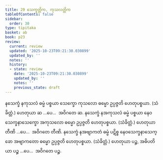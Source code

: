```yaml
---
title: 29 သေက္ခတ္တိက, ကုသလတ္တိက
tableOfContents: false
sidebar:
  order: 30
type: tipitaka
basket: ab
book: p23
review:
  current: review
  updated: '2025-10-23T09:21:30.030899'
  updated_by: ''
  notes: ''
  history:
  - state: review
    date: '2025-10-23T09:21:30.030899'
    updated_by: ''
    notes: ''
    previous_state: draft
---
```



<ReviewStatus review={frontmatter.review} showDetails={true} />

<HypothesisAnnotation frontmatter={frontmatter} />

<DynamicBreadcrumb />

<Division number="38" book="p23" e="ch" v="40" p="414">

<Paragraph number="121" book="p23">
နသေက္ခံ နကုသလံ ဓမ္မံ ပစ္စယာ သေက္ခော ကုသလော ဓမ္မော ဥပ္ပဇ္ဇတိ ဟေတုပစ္စယာ. (သံခိတ္တံ.) ဟေတုယာ ဆ …ပေ…  အဝိဂတေ ဆ.
</Paragraph>

<Paragraph number="122" book="p23">
နသေက္ခံ နအကုသလံ ဓမ္မံ ပစ္စယာ နေဝသေက္ခနာသေက္ခော အကုသလော ဓမ္မော ဥပ္ပဇ္ဇတိ ဟေတုပစ္စယာ. (သံခိတ္တံ.) ဟေတုယာ တီဏိ …ပေ…  အဝိဂတေ တီဏိ.
</Paragraph>

<Paragraph number="123" book="p23">
နသေက္ခံ နအဗျာကတံ ဓမ္မံ ပဋိစ္စ နေဝသေက္ခနာသေက္ခော အဗျာကတော ဓမ္မော ဥပ္ပဇ္ဇတိ ဟေတုပစ္စယာ. (သံခိတ္တံ.) ဟေတုယာ ပဉ္စ, အဓိပတိယာ ပဉ္စ …ပေ…  အဝိဂတေ ပဉ္စ.
</Paragraph>
</Division>